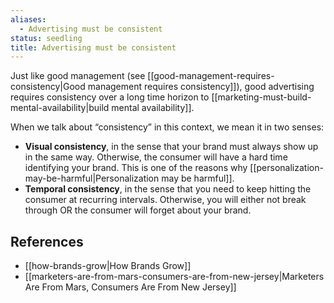 ```yaml
---
aliases:
  - Advertising must be consistent
status: seedling
title: Advertising must be consistent
---
```

Just like good management (see [[good-management-requires-consistency|Good management requires consistency]]), good advertising requires consistency over a long time horizon to [[marketing-must-build-mental-availability|build mental availability]].

When we talk about “consistency” in this context, we mean it in two senses:

- **Visual consistency**, in the sense that your brand must always show up in the same way. Otherwise, the consumer will have a hard time identifying your brand. This is one of the reasons why [[personalization-may-be-harmful|Personalization may be harmful]].
- **Temporal consistency**, in the sense that you need to keep hitting the consumer at recurring intervals. Otherwise, you will either not break through OR the consumer will forget about your brand.

## References

- [[how-brands-grow|How Brands Grow]]
- [[marketers-are-from-mars-consumers-are-from-new-jersey|Marketers Are From Mars, Consumers Are From New Jersey]]
